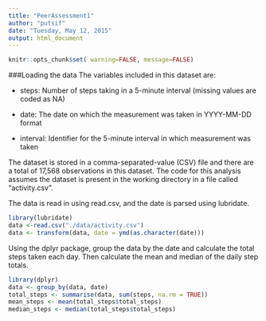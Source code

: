 ```yaml
---
title: "PeerAssessment1"
author: "putsif"
date: "Tuesday, May 12, 2015"
output: html_document
---
```


```r
knitr::opts_chunk$set( warning=FALSE, message=FALSE)
```


###Loading the data 
The variables included in this dataset are:

- steps: Number of steps taking in a 5-minute interval (missing values are coded as NA)

- date: The date on which the measurement was taken in YYYY-MM-DD format

- interval: Identifier for the 5-minute interval in which measurement was taken

The dataset is stored in a comma-separated-value (CSV) file and there are a total of 17,568 observations in this dataset. The code for this analysis assumes the dataset is present in the working directory in a file called "activity.csv". 

The data is read in using read.csv, and the date is parsed using lubridate. 

```r
library(lubridate)
data <-read.csv("./data/activity.csv")
data <- transform(data, date = ymd(as.character(date)))

```

Using the dplyr package, group the data by the date and calculate the total steps taken each day. Then calculate the mean and median of the daily step totals.  

```r
library(dplyr)
data <- group_by(data, date)
total_steps <- summarise(data, sum(steps, na.rm = TRUE))
mean_steps <- mean(total_steps$total_steps)
median_steps <- median(total_steps$total_steps)

```

